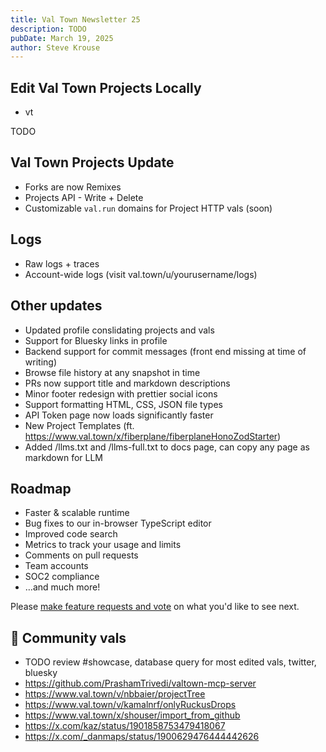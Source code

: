 ```yaml
---
title: Val Town Newsletter 25
description: TODO
pubDate: March 19, 2025
author: Steve Krouse
---
```



## Edit Val Town Projects Locally
- vt

TODO

## Val Town Projects Update
- Forks are now Remixes
- Projects API - Write + Delete
- Customizable `val.run` domains for Project HTTP vals (soon)

## Logs
- Raw logs + traces
- Account-wide logs (visit val.town/u/yourusername/logs)

## Other updates
- Updated profile conslidating projects and vals
- Support for Bluesky links in profile
- Backend support for commit messages (front end missing at time of writing)
- Browse file history at any snapshot in time
- PRs now support title and markdown descriptions
- Minor footer redesign with prettier social icons
- Support formatting HTML, CSS, JSON file types 
- API Token page now loads significantly faster
- New Project Templates (ft. https://www.val.town/x/fiberplane/fiberplaneHonoZodStarter)
- Added /llms.txt and /llms-full.txt to docs page, can copy any page as markdown for LLM

## Roadmap
- Faster & scalable runtime
- Bug fixes to our in-browser TypeScript editor
- Improved code search
- Metrics to track your usage and limits
- Comments on pull requests
- Team accounts
- SOC2 compliance
- …and much more!

Please [make feature requests and vote](https://github.com/val-town/val-town-product/discussions?discussions) on what you'd like to see next.

## 🌟 Community vals

- TODO review #showcase, database query for most edited vals, twitter, bluesky
- https://github.com/PrashamTrivedi/valtown-mcp-server
- https://www.val.town/v/nbbaier/projectTree
- https://www.val.town/v/kamalnrf/onlyRuckusDrops
- https://www.val.town/x/shouser/import_from_github
- https://x.com/kaz/status/1901858753479418067
- https://x.com/_danmaps/status/1900629476444442626
